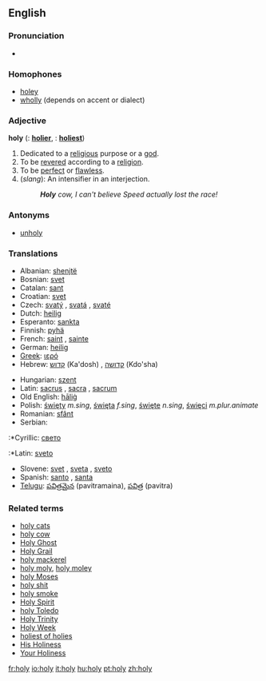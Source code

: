 ==English==

===Pronunciation===
*{{audio|en-us-holy.ogg|Audio (US)}}

===Homophones===
*[[holey]]
*[[wholly]] (depends on accent or dialect)

===Adjective===
'''holy'''  ({{compar}}: '''[[holier]]''', {{superl}}: '''[[holiest]]''')

# Dedicated to a [[religious]] purpose or a [[god]].
# To be [[revered]] according to a [[religion]].
# To be [[perfect]] or [[flawless]].
# (''slang''): An intensifier in an interjection.
#: '''''Holy''' cow, I can't believe Speed actually lost the race!''

===Antonyms===
*[[unholy]]

===Translations===
{{top}}
*Albanian: [[shenjtë]]
*Bosnian: [[svet]]
*Catalan: [[sant]]
*Croatian: [[svet]]
*Czech: [[svatý]] {{m}}, [[svatá]] {{f}}, [[svaté]] {{n}}
*Dutch: [[heilig]]
*Esperanto: [[sankta]]
*Finnish: [[pyhä]]
*French: [[saint]] {{m}}, [[sainte]] {{f}}
*German: [[heilig]]
*[[Greek]]: [[ιερό]]
*Hebrew: [[קדוש]] (Ka'dosh) {{m}}, [[קדושה]] (Kdo'sha) {{f}}
{{mid}}
*Hungarian: [[szent]]
*Latin: [[sacrus]] {{m}}, [[sacra]] {{f}}, [[sacrum]] {{n}}
*Old English: [[halig|hāliġ]]
*Polish: [[święty]] ''m.sing'', [[święta]] ''f.sing'', [[święte]] ''n.sing'', [[święci]] ''m.plur.animate''
*Romanian: [[sfânt]]
*Serbian:
:*Cyrillic: [[свето]] {{n}}
:*Latin: [[sveto]] {{n}}
*Slovene: [[svet]] {{m}}, [[sveta]] {{f}}, [[sveto]] {{n}}
*Spanish: [[santo]] {{m}}, [[santa]] {{f}}
*[[Telugu]]: [[పవిత్రమైన]] (pavitramaina), [[పవిత్ర]] (pavitra)
{{bottom}}

===Related terms===
*[[holy cats]]
*[[holy cow]]
*[[Holy Ghost]]
*[[Holy Grail]]
*[[holy mackerel]]
*[[holy moly]], [[holy moley]]
*[[holy Moses]]
*[[holy shit]]
*[[holy smoke]]
*[[Holy Spirit]]
*[[holy Toledo]]
*[[Holy Trinity]]
*[[Holy Week]]
*[[holiest of holies]]
*[[His Holiness]]
*[[Your Holiness]]

[[fr:holy]]
[[io:holy]]
[[it:holy]]
[[hu:holy]]
[[pt:holy]]
[[zh:holy]]